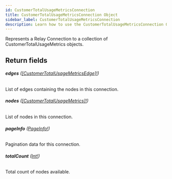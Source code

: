 ```yaml
---
id: CustomerTotalUsageMetricsConnection
title: CustomerTotalUsageMetricsConnection Object
sidebar_label: CustomerTotalUsageMetricsConnection
description: Learn how to use the CustomerTotalUsageMetricsConnection Object for Prismatic's API.
---
```


Represents a Relay Connection to a collection of CustomerTotalUsageMetrics objects.

## Return fields

###### <b>edges</b> ([[CustomerTotalUsageMetricsEdge]!](api/schema/object/CustomerTotalUsageMetricsEdge.mdx))

List of edges containing the nodes in this connection.

###### <b>nodes</b> ([[CustomerTotalUsageMetrics]!](api/schema/object/CustomerTotalUsageMetrics.mdx))

List of nodes in this connection.

###### <b>pageInfo</b> ([PageInfo!](api/schema/object/PageInfo.mdx))

Pagination data for this connection.

###### <b>totalCount</b> ([Int!](api/schema/scalar/Int.mdx))

Total count of nodes available.

